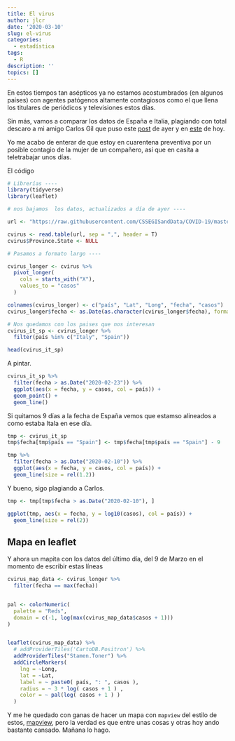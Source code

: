 ```yaml
---
title: El virus
author: jlcr
date: '2020-03-10'
slug: el-virus
categories:
  - estadística
tags:
  - R
description: ''
topics: []
---
```


En estos tiempos tan asépticos ya no estamos acostumbrados (en algunos países) con agentes patógenos altamente contagiosos como el que llena los titulares de periódicos y televisiones estos días. 

Sin más, vamos a comparar los datos de España e Italia, plagiando con total descaro a mi amigo Carlos Gil que puso este [post](https://www.datanalytics.com/2020/03/09/seguimiento-del-coronavirus-en-tiempo-real-con-r/) de ayer  y en [este](https://www.datanalytics.com/2020/03/10/seguimiento-de-los-nuevos-casos-diarios-de-coronavirus-en-tiempo-real-con-r/) de hoy.

Yo me acabo de enterar de que estoy en cuarentena preventiva por un posible contagio de la mujer de un compañero, así que en casita a teletrabajar unos días. 


El código 

```r
# Librerías ----
library(tidyverse)
library(leaflet)

# nos bajamos  los datos, actualizados a día de ayer ----

url <- "https://raw.githubusercontent.com/CSSEGISandData/COVID-19/master/csse_covid_19_data/csse_covid_19_time_series/time_series_19-covid-Confirmed.csv"

cvirus <- read.table(url, sep = ",", header = T)
cvirus$Province.State <- NULL

# Pasamos a formato largo ----

cvirus_longer <- cvirus %>%
  pivot_longer(
    cols = starts_with("X"),
    values_to = "casos"
  )

colnames(cvirus_longer) <- c("país", "Lat", "Long", "fecha", "casos")
cvirus_longer$fecha <- as.Date(as.character(cvirus_longer$fecha), format = "X%m.%d.%y")

# Nos quedamos con los paises que nos interesan
cvirus_it_sp <- cvirus_longer %>%
  filter(país %in% c("Italy", "Spain"))

head(cvirus_it_sp)
```


A pintar.

```r

cvirus_it_sp %>%
  filter(fecha > as.Date("2020-02-23")) %>%
  ggplot(aes(x = fecha, y = casos, col = país)) +
  geom_point() +
  geom_line()
```

Si quitamos 9 días a la fecha de España vemos que estamso alineados a como estaba Itala en ese día. 

```r
tmp <- cvirus_it_sp
tmp$fecha[tmp$país == "Spain"] <- tmp$fecha[tmp$país == "Spain"] - 9

tmp %>%
  filter(fecha > as.Date("2020-02-10")) %>%
  ggplot(aes(x = fecha, y = casos, col = país)) +
  geom_line(size = rel(1.2))
```

Y bueno, sigo plagiando a Carlos.

```r
tmp <- tmp[tmp$fecha > as.Date("2020-02-10"), ]

ggplot(tmp, aes(x = fecha, y = log10(casos), col = país)) +
  geom_line(size = rel(2))
```

## Mapa en leaflet

Y ahora un mapita con los datos del último día, del 9 de Marzo en el momento de escribir estas líneas


```r

cvirus_map_data <- cvirus_longer %>%
  filter(fecha == max(fecha))


pal <- colorNumeric(
  palette = "Reds",
  domain = c(-1, log(max(cvirus_map_data$casos + 1)))
)


leaflet(cvirus_map_data) %>%
  # addProviderTiles('CartoDB.Positron') %>%
  addProviderTiles("Stamen.Toner") %>%
  addCircleMarkers(
    lng = ~Long,
    lat = ~Lat,
    label = ~ paste0( país, ": ", casos ),
    radius = ~ 3 * log( casos + 1 ) ,
    color = ~ pal(log( casos + 1 ) )
  ) 

```
Y me he quedado con ganas de hacer un mapa con `mapview` del estilo de estos, 
[mapview](https://r-spatial.github.io/mapview/articles/articles/mapview_04-popups.html), pero la verdad es que entre unas cosas y otras hoy ando bastante cansado. Mañana lo hago. 


